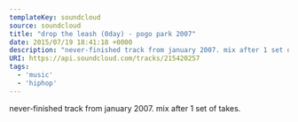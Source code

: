 ---
templateKey: soundcloud
source: soundcloud
title: "drop the leash (0day) - pogo park 2007"
date: 2015/07/19 18:41:18 +0000
description: "never-finished track from january 2007. mix after 1 set of takes."
URI: https://api.soundcloud.com/tracks/215420257
tags: 
  - 'music'
  - 'hiphop'
---

never-finished track from january 2007. mix after 1 set of takes.
